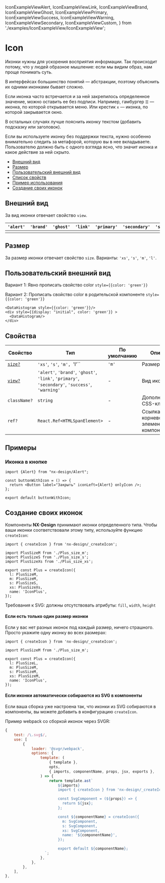   IconExampleViewAlert,
  IconExampleViewLink,
  IconExampleViewBrand,
  IconExampleViewGhost,
  IconExampleViewPrimary,
  IconExampleViewSuccess,
  IconExampleViewWarning,
  IconExampleViewSecondary,
  IconExampleViewCustom,
} from './examples/IconExampleView/IconExampleView';

<!--info
description: Иконки на любые случаи.
-->

# Icon

Иконки нужны для ускорения восприятия информации. Так происходит потому, что у людей образное мышление: если мы видим образ, нам проще понимать суть.

В интерфейсах большинство понятий — абстракции, поэтому объяснить их одними иконками бывает сложно.

Если иконка часто встречается и за ней закрепилось определенное значение, можно оставить ее без подписи.
Например, гамбургер `☰` — иконка, по которой открывается меню.
Или крестик `x` — иконка, по которой закрывается окно.

В остальных случаях лучше пояснить иконку текстом (добавить подсказку или заголовок).

Если вы используете иконку без поддержки текста, нужно особенно внимательно следить за метафорой,
которую вы в нее вкладываете. Пользователю должно быть с одного взгляда ясно, что значит иконка
и какое действие за ней скрыто.

- [Внешний вид](#внешний-вид)
- [Размер](#размер)
- [Пользовательский внешний вид](#пользовательский-внешний-вид)
- [Список свойств](#свойства)
- [Пример использования](#примеры)
- [Создание своих иконок](#создание-своих-иконок)

## Внешний вид

За вид иконки отвечает свойство `view`.

| `'alert'`                | `'brand'`                | `'ghost'`                | `'link'`                | `'primary'`                | `'secondary'`                | `'success'`                | `'warning'`                |
| ------------------------ | ------------------------ | ------------------------ | ----------------------- | -------------------------- | ---------------------------- | -------------------------- | -------------------------- |
| <IconExampleViewAlert /> | <IconExampleViewBrand /> | <IconExampleViewGhost /> | <IconExampleViewLink /> | <IconExampleViewPrimary /> | <IconExampleViewSecondary /> | <IconExampleViewSuccess /> | <IconExampleViewWarning /> |

## Размер

За размер иконки отвечает свойство `size`. Варианты: `'xs'`, `'s'`, `'m'`, `'l'`.

<IconExampleSize />

## Пользовательский внешний вид

Вариант 1: Явно прописать свойство color `style={{color: 'green'}}`

Вариант 2: Прописать свойство color в родительской компоненте `style={{color: 'green'}}`

```tsx
<DataHistogram style={{color: 'green'}}/>
<div style={{display: "initial", color: 'green'}} >
  <DataHistogram/>
</div>
```

<IconExampleViewCustom />

## Свойства

| Свойство                | Тип                                                                                             | По умолчанию | Описание                                  |
| ----------------------- | ----------------------------------------------------------------------------------------------- | ------------ | ----------------------------------------- |
| [`size?` ](#размер)     | `'xs'`, `'s'`, `'m', `'l'``                                                                     | `'m'`        | Размер                                    |
| [`view?`](#внешний-вид) | `'alert'`, `'brand'`, `'ghost'`, `'link'`, `'primary'`, `'secondary'`, `'success'`, `'warning'` | -            | Вид иконки                                |
| `className?`            | `string`                                                                                        | -            | Дополнительный CSS-класс                  |
| `ref?`                  | `React.Ref<HTMLSpanElement>`                                                                    | -            | Ссылка на корневой DOM-элемент компонента |

## Примеры

### Иконка в кнопке

```tsx
import {Alert} from "nx-design/Alert";

const buttonWithIcon = () => {
  return <Button label="Закрыть" iconLeft={Alert} onlyIcon />;
};

export default buttonWithIcon;
```

## Создание своих иконок

Компоненты **NX-Design** принимают иконки определенного типа. Чтобы ваши иконки соответствовали этому типу,
используйте функцию `createIcon`:

```tsx
import { createIcon } from 'nx-design/_createIcon';

import PlusSizeM from './Plus_size_m';
import PlusSizeS from './Plus_size_s';
import PlusSizeXs from './Plus_size_xs';

export const Plus = createIcon({
  l: PlusSizeM,
  m: PlusSizeM,
  s: PlusSizeS,
  xs: PlusSizeXs,
  name: 'IconPlus',
});
```

Требования к SVG: должны отсутствовать атрибуты: `fill`, `width`, `height`

#### Если есть только один размер иконки

Если у вас нет разных иконок под каждый размер, ничего страшного.
Просто укажите одну иконку во всех размерах:

```tsx
import { createIcon } from 'nx-design/_createIcon';

import PlusSizeM from './Plus_size_m';

export const Plus = createIcon({
  l: PlusSizeL,
  m: PlusSizeM,
  s: PlusSizeM,
  xs: PlusSizeM,
  name: 'IconPlus',
});
```

#### Если иконки автоматически собираются из SVG в компоненты

Если ваша сборка уже настроена так, что иконки из SVG собираются в компоненты,
вы можете добавить в конфигурацию `createIcon`.

Пример webpack со сборкой иконок через SVGR:

```jsx
{
    test: /\.svg$/,
    use: [
        {
            loader: '@svgr/webpack',
            options: {
                template: (
                    { template },
                    opts,
                    { imports, componentName, props, jsx, exports },
                ) => {
                    return template.ast`
                        ${imports}
                        import { createIcon } from 'nx-design/_createIcon';

                        const SvgComponent = (${props}) => {
                          return ${jsx};
                        };

                        const ${componentName} = createIcon({
                          m: SvgComponent,
                          s: SvgComponent,
                          xs: SvgComponent,
                          name: '${componentName}',
                        });

                        export default ${componentName};
                  `;
                },
            },
        },
    ],
},
```
